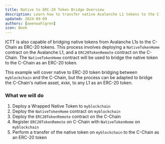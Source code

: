 ```yaml
---
title: Native to ERC-20 Token Bridge Overview
description: Learn how to transfer native Avalanche L1 tokens to the C-Chain as ERC-20 tokens.
updated: 2024-09-09
authors: [owenwahlgren]
icon: Book
---
```


ICTT is also capable of bridging native tokens from Avalanche L1s to the C-Chain as ERC-20 tokens. This process involves deploying a `NativeTokenHome` contract on the Avalanche L1, and a `ERC20TokenRemote` contract on the C-Chain. The `NativeTokenHome` contract will be used to bridge the native token to the C-Chain as an ERC-20 token.

This example will cover native to ERC-20 token bridging between `myblockchain` and the C-Chain, but the process can be adapted to bridge the C-Chain's native asset, `AVAX`, to any L1 as an ERC-20 token.
### What we will do
1. Deploy a Wrapped Native Token to `myblockchain`
2. Deploy the `NativeTokenHome` contract on `myblockchain`
3. Deploy the `ERC20TokenRemote` contract on the C-Chain
4. Register `ERC20TokenRemote` on C-Chain with `NativeTokenHome` on `myblockchain`
4. Perform a transfer of the native token on `myblockchain` to the C-Chain as an ERC-20 token

